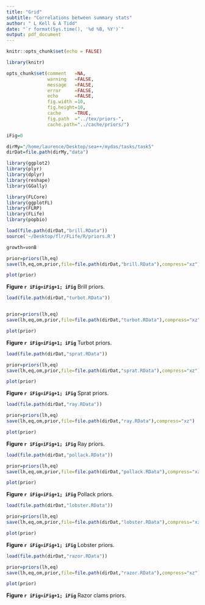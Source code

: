 ```yaml
---
title: "Grid"
subtitle: "Correlations between summary stats"
author: " L Kell & A Tidd"
date: "`r format(Sys.time(), '%d %B, %Y')`"
output: pdf_document
---
```



```r
knitr::opts_chunk$set(echo = FALSE)

library(knitr)

opts_chunk$set(comment   =NA, 
               warning   =FALSE, 
               message   =FALSE, 
               error     =FALSE, 
               echo      =FALSE,
               fig.width =10, 
               fig.height=10,
               cache     =TRUE, 
               fig.path  ="../tex/priors-",
               cache.path="../cache/priors/")

iFig=0
```
```r
dirMy="/home/laurence/Desktop/sea++/mydas/tasks/task5"
dirDat=file.path(dirMy,"data")
```
```r
library(ggplot2)
library(plyr)
library(dplyr)
library(reshape)
library(GGally)

library(FLCore)
library(ggplotFL)
library(FLRP)
library(FLife)
library(popbio)
```

```r
load(file.path(dirDat,"brill.RData"))
source('~/Desktop/flr/FLife/R/priors.R')

growth=vonB

prior=priors(lh,eq)
save(lh,eq,om,prior,file=file.path(dirDat,"brill.RData"),compress="xz")

plot(prior)
```

**Figure `r iFig=iFig+1; iFig`** Brill priors.


```r
load(file.path(dirDat,"turbot.RData"))


prior=priors(lh,eq)
save(lh,eq,om,prior,file=file.path(dirDat,"turbot.RData"),compress="xz")
```

```r
plot(prior)
```

**Figure `r iFig=iFig+1; iFig`** Turbot priors.


```r
load(file.path(dirDat,"sprat.RData"))

prior=priors(lh,eq)
save(lh,eq,om,prior,file=file.path(dirDat,"sprat.RData"),compress="xz")
```

```r
plot(prior)
```
**Figure `r iFig=iFig+1; iFig`** Sprat priors.


```r
load(file.path(dirDat,"ray.RData"))

prior=priors(lh,eq)
save(lh,eq,om,prior,file=file.path(dirDat,"ray.RData"),compress="xz")
```

```r
plot(prior)
```
**Figure `r iFig=iFig+1; iFig`** Ray priors.


```r
load(file.path(dirDat,"pollack.RData"))

prior=priors(lh,eq)
save(lh,eq,om,prior,file=file.path(dirDat,"pollack.RData"),compress="xz")
```

```r
plot(prior)
```
**Figure `r iFig=iFig+1; iFig`** Pollack priors.


```r
load(file.path(dirDat,"lobster.RData"))

prior=priors(lh,eq)
save(lh,eq,om,prior,file=file.path(dirDat,"lobster.RData"),compress="xz")
```

```r
plot(prior)
```
**Figure `r iFig=iFig+1; iFig`** Lobster priors.


```r
load(file.path(dirDat,"razor.RData"))

prior=priors(lh,eq)
save(lh,eq,om,prior,file=file.path(dirDat,"razor.RData"),compress="xz")
```

```r
plot(prior)
```
**Figure `r iFig=iFig+1; iFig`** Razor clams priors.

